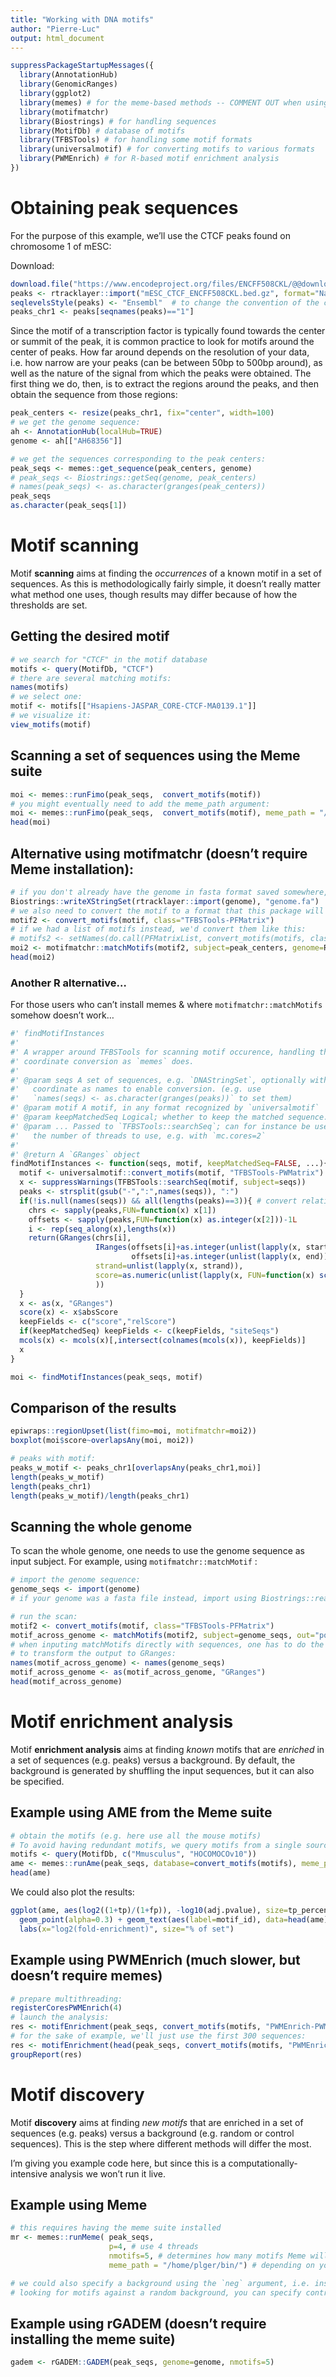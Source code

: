 ```yaml
---
title: "Working with DNA motifs"
author: "Pierre-Luc"
output: html_document
---
```


```r
suppressPackageStartupMessages({
  library(AnnotationHub)
  library(GenomicRanges)
  library(ggplot2)
  library(memes) # for the meme-based methods -- COMMENT OUT when using alternatives
  library(motifmatchr)
  library(Biostrings) # for handling sequences
  library(MotifDb) # database of motifs
  library(TFBSTools) # for handling some motif formats
  library(universalmotif) # for converting motifs to various formats
  library(PWMEnrich) # for R-based motif enrichment analysis
})
```


# Obtaining peak sequences

For the purpose of this example, we'll use the CTCF peaks found on chromosome 1 of mESC:

Download:

```r
download.file("https://www.encodeproject.org/files/ENCFF508CKL/@@download/ENCFF508CKL.bed.gz", "mESC_CTCF_ENCFF508CKL.bed.gz")
peaks <- rtracklayer::import("mESC_CTCF_ENCFF508CKL.bed.gz", format="NarrowPeak")
seqlevelsStyle(peaks) <- "Ensembl"  # to change the convention of the chromosome names to ensembl (i.e. without 'chr')
peaks_chr1 <- peaks[seqnames(peaks)=="1"]
```



Since the motif of a transcription factor is typically found towards the center or summit of the peak, it is common practice to look for motifs around the center of peaks. 
How far around depends on the resolution of your data, i.e. how narrow are your peaks (can be between 50bp to 500bp around), as well as the nature of the signal from which the peaks were obtained.
The first thing we do, then, is to extract the regions around the peaks, and then obtain the sequence from those regions:

```r
peak_centers <- resize(peaks_chr1, fix="center", width=100)
# we get the genome sequence:
ah <- AnnotationHub(localHub=TRUE)
genome <- ah[["AH68356"]]

# we get the sequences corresponding to the peak centers:
peak_seqs <- memes::get_sequence(peak_centers, genome)
# peak_seqs <- Biostrings::getSeq(genome, peak_centers)
# names(peak_seqs) <- as.character(granges(peak_centers))
peak_seqs
as.character(peak_seqs[1])
```

# Motif scanning

Motif **scanning** aims at finding the _occurrences_ of a known motif in a set of sequences.
As this is methodologically fairly simple, it doesn't really matter what method one uses, though results may differ because of how the thresholds are set.

## Getting the desired motif

```r
# we search for "CTCF" in the motif database
motifs <- query(MotifDb, "CTCF")
# there are several matching motifs:
names(motifs)
# we select one:
motif <- motifs[["Hsapiens-JASPAR_CORE-CTCF-MA0139.1"]]
# we visualize it:
view_motifs(motif)
```


## Scanning a set of sequences using the Meme suite

```r
moi <- memes::runFimo(peak_seqs,  convert_motifs(motif))
# you might eventually need to add the meme_path argument:
moi <- memes::runFimo(peak_seqs,  convert_motifs(motif), meme_path = "/home/plger/bin/")
head(moi)
```


## Alternative using motifmatchr (doesn't require Meme installation):

```r
# if you don't already have the genome in fasta format saved somewhere, convert it to that format:
Biostrings::writeXStringSet(rtracklayer::import(genome), "genome.fa")
# we also need to convert the motif to a format that this package will accept
motif2 <- convert_motifs(motif, class="TFBSTools-PFMatrix")
# if we had a list of motifs instead, we'd convert them like this:
# motifs2 <- setNames(do.call(PFMatrixList, convert_motifs(motifs, class="TFBSTools-PFMatrix")), names(motifs))
moi2 <- motifmatchr::matchMotifs(motif2, subject=peak_centers, genome=Rsamtools::FaFile("genome.fa"), out="positions")[[1]]
head(moi2)
```

### Another R alternative...

For those users who can't install memes & where `motifmatchr::matchMotifs` somehow doesn't work...

```r
#' findMotifInstances
#'
#' A wrapper around TFBSTools for scanning motif occurence, handling the 
#' coordinate conversion as `memes` does.
#' 
#' @param seqs A set of sequences, e.g. `DNAStringSet`, optionally with 
#'   coordinate as names to enable conversion. (e.g. use 
#'   `names(seqs) <- as.character(granges(peaks))` to set them)
#' @param motif A motif, in any format recognized by `universalmotif`
#' @param keepMatchedSeq Logical; whether to keep the matched sequence.
#' @param ... Passed to `TFBSTools::searchSeq`; can for instance be used to set
#'   the number of threads to use, e.g. with `mc.cores=2`
#'
#' @return A `GRanges` object
findMotifInstances <- function(seqs, motif, keepMatchedSeq=FALSE, ...){
  motif <- universalmotif::convert_motifs(motif, "TFBSTools-PWMatrix")
  x <- suppressWarnings(TFBSTools::searchSeq(motif, subject=seqs))
  peaks <- strsplit(gsub("-",":",names(seqs)), ":")
  if(!is.null(names(seqs)) && all(lengths(peaks)==3)){ # convert relative coordinates to absolute
    chrs <- sapply(peaks,FUN=function(x) x[1])
    offsets <- sapply(peaks,FUN=function(x) as.integer(x[2]))-1L
    i <- rep(seq_along(x),lengths(x))
    return(GRanges(chrs[i], 
                   IRanges(offsets[i]+as.integer(unlist(lapply(x, start))),
                           offsets[i]+as.integer(unlist(lapply(x, end)))),
                   strand=unlist(lapply(x, strand)),
                   score=as.numeric(unlist(lapply(x, FUN=function(x) score(x))))
                   ))
  }
  x <- as(x, "GRanges")
  score(x) <- x$absScore
  keepFields <- c("score","relScore")
  if(keepMatchedSeq) keepFields <- c(keepFields, "siteSeqs")
  mcols(x) <- mcols(x)[,intersect(colnames(mcols(x)), keepFields)]
  x
}
```

```r
moi <- findMotifInstances(peak_seqs, motif)
```


## Comparison of the results

```r
epiwraps::regionUpset(list(fimo=moi, motifmatchr=moi2))
boxplot(moi$score~overlapsAny(moi, moi2))
```


```r
# peaks with motif:
peaks_w_motif <- peaks_chr1[overlapsAny(peaks_chr1,moi)]
length(peaks_w_motif)
length(peaks_chr1)
length(peaks_w_motif)/length(peaks_chr1)
```


## Scanning the whole genome

To scan the whole genome, one needs to use the genome sequence as input subject.
For example, using `motifmatchr::matchMotif` :

```r
# import the genome sequence:
genome_seqs <- import(genome)
# if your genome was a fasta file instead, import using Biostrings::readDNAStringSet()

# run the scan:
motif2 <- convert_motifs(motif, class="TFBSTools-PFMatrix")
motif_across_genome <- matchMotifs(motif2, subject=genome_seqs, out="positions")[[1]]
# when inputing matchMotifs directly with sequences, one has to do the following 
# to transform the output to GRanges:
names(motif_across_genome) <- names(genome_seqs)
motif_across_genome <- as(motif_across_genome, "GRanges")
head(motif_across_genome)
```




# Motif enrichment analysis

Motif **enrichment analysis** aims at finding _known_ motifs that are _enriched_ in a set of sequences (e.g. peaks) versus a background.
By default, the background is generated by shuffling the input sequences, but it can also be specified.



## Example using AME from the Meme suite

```r
# obtain the motifs (e.g. here use all the mouse motifs)
# To avoid having redundant motifs, we query motifs from a single source:
motifs <- query(MotifDb, c("Mmusculus", "HOCOMOCOv10"))
ame <- memes::runAme(peak_seqs, database=convert_motifs(motifs), meme_path="/home/plger/bin/")
head(ame)
```

We could also plot the results:

```r
ggplot(ame, aes(log2((1+tp)/(1+fp)), -log10(adj.pvalue), size=tp_percent)) + 
  geom_point(alpha=0.3) + geom_text(aes(label=motif_id), data=head(ame)) +
  labs(x="log2(fold-enrichment)", size="% of set")
```


## Example using PWMEnrich (much slower, but doesn't require memes)

```r
# prepare multithreading:
registerCoresPWMEnrich(4)
# launch the analysis:
res <- motifEnrichment(peak_seqs, convert_motifs(motifs, "PWMEnrich-PWM"))
# for the sake of example, we'll just use the first 300 sequences:
res <- motifEnrichment(head(peak_seqs, convert_motifs(motifs, "PWMEnrich-PWM"))
groupReport(res)
```





# Motif discovery

Motif **discovery** aims at finding _new motifs_ that are enriched in a set of sequences (e.g. peaks) versus a background (e.g. random or control sequences). This is the step where different methods will differ the most.

I'm giving you example code here, but since this is a computationally-intensive analysis we won't run it live.

## Example using Meme

```r
# this requires having the meme suite installed
mr <- memes::runMeme( peak_seqs,
                      p=4, # use 4 threads
                      nmotifs=5, # determines how many motifs Meme will try to find\
                      meme_path = "/home/plger/bin/") # depending on your setup, you might need to specify where the meme binaries were installed

# we could also specify a background using the `neg` argument, i.e. instead of 
# looking for motifs against a random background, you can specify control (i.e. non-peak) sequences
```


## Example using rGADEM (doesn't require installing the meme suite)

```r
gadem <- rGADEM::GADEM(peak_seqs, genome=genome, nmotifs=5)
```


